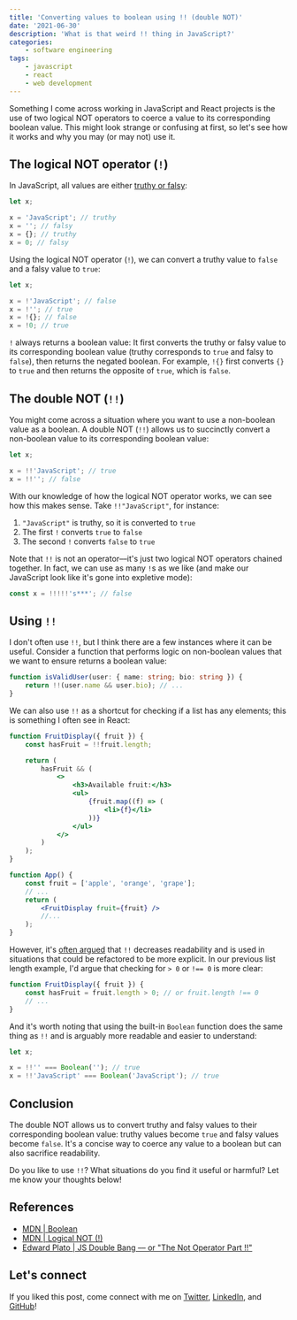 ```yaml
---
title: 'Converting values to boolean using !! (double NOT)'
date: '2021-06-30'
description: 'What is that weird !! thing in JavaScript?'
categories:
    - software engineering
tags:
    - javascript
    - react
    - web development
---
```


Something I come across working in JavaScript and React projects is the use of two logical NOT operators to coerce a value to its corresponding boolean value. This might look strange or confusing at first, so let's see how it works and why you may (or may not) use it.

## The logical NOT operator (`!`)

In JavaScript, all values are either [truthy or falsy](https://blog.zachsnoek.com/what-are-truthy-and-falsy-in-javascript):

```javascript
let x;

x = 'JavaScript'; // truthy
x = ''; // falsy
x = {}; // truthy
x = 0; // falsy
```

Using the logical NOT operator (`!`), we can convert a truthy value to `false` and a falsy value to `true`:

```javascript
let x;

x = !'JavaScript'; // false
x = !''; // true
x = !{}; // false
x = !0; // true
```

`!` always returns a boolean value: It first converts the truthy or falsy value to its corresponding boolean value (truthy corresponds to `true` and falsy to `false`), then returns the negated boolean. For example, `!{}` first converts `{}` to `true` and then returns the opposite of `true`, which is `false`.

## The double NOT (`!!`)

You might come across a situation where you want to use a non-boolean value as a boolean. A double NOT (`!!`) allows us to succinctly convert a non-boolean value to its corresponding boolean value:

```javascript
let x;

x = !!'JavaScript'; // true
x = !!''; // false
```

With our knowledge of how the logical NOT operator works, we can see how this makes sense. Take `!!"JavaScript"`, for instance:

1. `"JavaScript"` is truthy, so it is converted to `true`
2. The first `!` converts `true` to `false`
3. The second `!` converts `false` to `true`

Note that `!!` is not an operator––it's just two logical NOT operators chained together. In fact, we can use as many `!`s as we like (and make our JavaScript look like it's gone into expletive mode):

```javascript
const x = !!!!!'s***'; // false
```

## Using `!!`

I don't often use `!!`, but I think there are a few instances where it can be useful. Consider a function that performs logic on non-boolean values that we want to ensure returns a boolean value:

```typescript
function isValidUser(user: { name: string; bio: string }) {
    return !!(user.name && user.bio); // ...
}
```

We can also use `!!` as a shortcut for checking if a list has any elements; this is something I often see in React:

```jsx
function FruitDisplay({ fruit }) {
    const hasFruit = !!fruit.length;

    return (
        hasFruit && (
            <>
                <h3>Available fruit:</h3>
                <ul>
                    {fruit.map((f) => (
                        <li>{f}</li>
                    ))}
                </ul>
            </>
        )
    );
}

function App() {
    const fruit = ['apple', 'orange', 'grape'];
    // ...
    return (
        <FruitDisplay fruit={fruit} />
        //...
    );
}
```

However, it's [often argued](https://stackoverflow.com/a/1406618) that `!!` decreases readability and is used in situations that could be refactored to be more explicit. In our previous list length example, I'd argue that checking for `> 0` or `!== 0` is more clear:

```javascript
function FruitDisplay({ fruit }) {
    const hasFruit = fruit.length > 0; // or fruit.length !== 0
    // ...
}
```

And it's worth noting that using the built-in `Boolean` function does the same thing as `!!` and is arguably more readable and easier to understand:

```javascript
let x;

x = !!'' === Boolean(''); // true
x = !!'JavaScript' === Boolean('JavaScript'); // true
```

## Conclusion

The double NOT allows us to convert truthy and falsy values to their corresponding boolean value: truthy values become `true` and falsy values become `false`. It's a concise way to coerce any value to a boolean but can also sacrifice readability.

Do you like to use `!!`? What situations do you find it useful or harmful? Let me know your thoughts below!

## References

-   [MDN | Boolean](https://developer.mozilla.org/en-US/docs/Web/JavaScript/Reference/Global_Objects/Boolean)
-   [MDN | Logical NOT (!)](https://developer.mozilla.org/en-US/docs/Web/JavaScript/Reference/Operators/Logical_NOT)
-   [Edward Plato | JS Double Bang –– or "The Not Operator Part !!"](https://medium.com/@edplatomail/js-double-bang-or-the-not-operator-part-40e55d089bf0)

## Let's connect

If you liked this post, come connect with me on [Twitter](https://twitter.com/zach_snoek), [LinkedIn](https://www.linkedin.com/in/zach-snoek-5b327b179/), and [GitHub](https://github.com/zachsnoek)!

